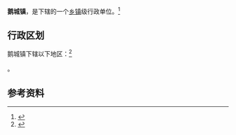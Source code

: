 {{中国乡级行政区|14/09/26/100/000}}

'''鹅城镇'''，是{{PRC admin/fullname|14/09/26/100/000|3}}下辖的一个[[乡镇|乡镇]]级行政单位。<ref>{{PRC admin/ref sgc|{{PRC admin/parent|14/09/26/100/000}}}}</ref>

== 行政区划 ==

鹅城镇下辖以下地区：<ref>{{PRC admin/ref sgc|14/09/26/100/000}}</ref>

{{PRC admin/children|14/09/26/100/000}}。

== 参考资料 ==

{{reflist}}

{{行政区划小作品}}
{{PRC admin/navcat|14/09/26/100/000}}
